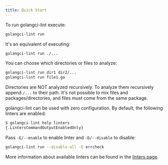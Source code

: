 ```yaml
---
title: Quick Start
---
```


To run golangci-lint execute:

```sh
golangci-lint run
```

It's an equivalent of executing:

```sh
golangci-lint run ./...
```

You can choose which directories or files to analyze:

```sh
golangci-lint run dir1 dir2/...
golangci-lint run file1.go
```

Directories are NOT analyzed recursively.
To analyze them recursively append `/...` to their path.
It's not possible to mix files and packages/directories, and files must come from the same package.

golangci-lint can be used with zero configuration. By default, the following linters are enabled:

```sh
$ golangci-lint help linters
{.LintersCommandOutputEnabledOnly}
```

Pass `-E/--enable` to enable linter and `-D/--disable` to disable:

```sh
golangci-lint run --disable-all -E errcheck
```

More information about available linters can be found in the [linters page](/usage/linters/).
